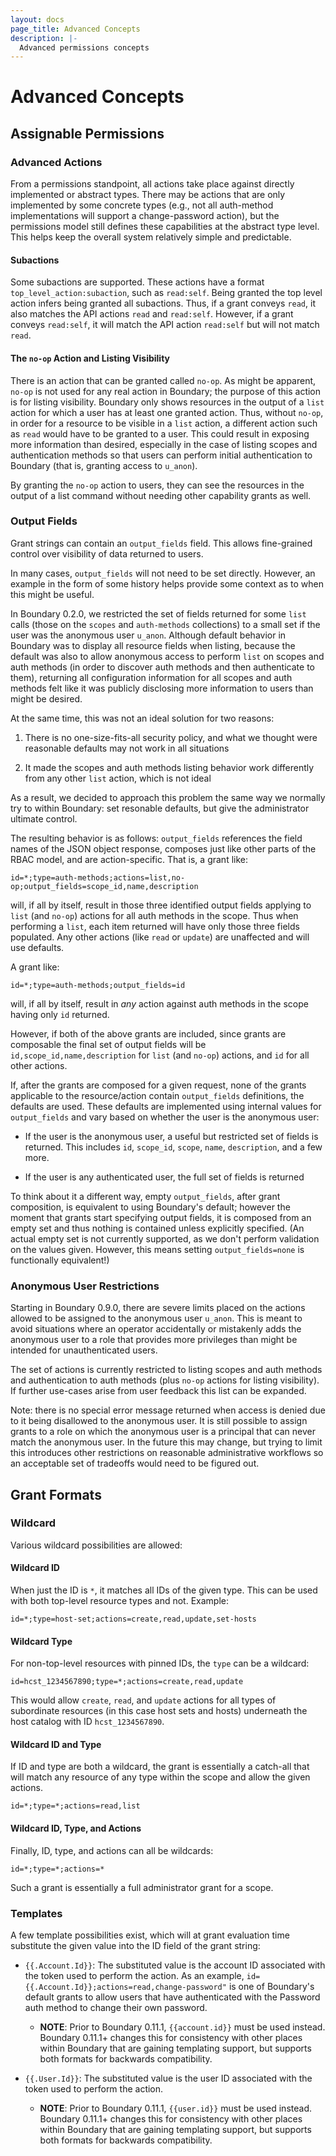 ```yaml
---
layout: docs
page_title: Advanced Concepts
description: |-
  Advanced permissions concepts
---
```


# Advanced Concepts

## Assignable Permissions
### Advanced Actions
From a permissions standpoint, all actions take place against directly implemented 
or abstract types. There may be actions that are only implemented by some concrete 
types (e.g., not all auth-method implementations will support a change-password 
action), but the permissions model still defines these capabilities at the abstract 
type level. This helps keep the overall system relatively simple and predictable.

#### Subactions

Some subactions are supported. These actions have a format
`top_level_action:subaction`, such as `read:self`. Being granted the top level
action infers being granted all subactions. Thus, if a grant conveys `read`, it
also matches the API actions `read` and `read:self`. However, if a grant conveys
`read:self`, it will match the API action `read:self` but will not match `read`.

#### The `no-op` Action and Listing Visibility

There is an action that can be granted called `no-op`. As might be apparent,
`no-op` is not used for any real action in Boundary; the purpose of this action
is for listing visibility. Boundary only shows resources in the output of a
`list` action for which a user has at least one granted action. Thus, without
`no-op`, in order for a resource to be visible in a `list` action, a different
action such as `read` would have to be granted to a user. This could result in
exposing more information than desired, especially in the case of listing scopes
and authentication methods so that users can perform initial authentication to
Boundary (that is, granting access to `u_anon`).

By granting the `no-op` action to users, they can see the resources in the
output of a list command without needing other capability grants as well.

### Output Fields

Grant strings can contain an `output_fields` field. This allows fine-grained
control over visibility of data returned to users.

In many cases, `output_fields` will not need to be set directly. However, an
example in the form of some history helps provide some context as to when this
might be useful.

In Boundary 0.2.0, we restricted the set of fields returned for some `list`
calls (those on the `scopes` and `auth-methods` collections) to a small set if
the user was the anonymous user `u_anon`. Although default behavior in Boundary
was to display all resource fields when listing, because the default was also to
allow anonymous access to perform `list` on scopes and auth methods (in order to
discover auth methods and then authenticate to them), returning all
configuration information for all scopes and auth methods felt like it was
publicly disclosing more information to users than might be desired.

At the same time, this was not an ideal solution for two reasons:

1. There is no one-size-fits-all security policy, and what we thought were
   reasonable defaults may not work in all situations

2. It made the scopes and auth methods listing behavior work differently from
   any other `list` action, which is not ideal

As a result, we decided to approach this problem the same way we normally try to
within Boundary: set resonable defaults, but give the administrator ultimate
control.

The resulting behavior is as follows: `output_fields` references the field names
of the JSON object response, composes just like other parts of the RBAC model,
and are action-specific. That is, a grant like:

`id=*;type=auth-methods;actions=list,no-op;output_fields=scope_id,name,description`

will, if all by itself, result in those three identified output fields applying
to `list` (and `no-op`) actions for all auth methods in the scope. Thus when
performing a `list`, each item returned will have only those three fields
populated. Any other actions (like `read` or `update`) are unaffected and will
use defaults.

A grant like:

`id=*;type=auth-methods;output_fields=id`

will, if all by itself, result in _any_ action against auth methods in the scope
having only `id` returned.

However, if both of the above grants are included, since grants are composable
the final set of output fields will be `id,scope_id,name,description` for `list`
(and `no-op`) actions, and `id` for all other actions.

If, after the grants are composed for a given request, none of the grants
applicable to the resource/action contain `output_fields` definitions, the
defaults are used. These defaults are implemented using internal values for
`output_fields` and vary based on whether the user is the anonymous user:

- If the user is the anonymous user, a useful but restricted set of fields is
  returned. This includes `id`, `scope_id`, `scope`, `name`, `description`, and a
  few more.

- If the user is any authenticated user, the full set of fields is returned

To think about it a different way, empty `output_fields`, after grant
composition, is equivalent to using Boundary's default; however the moment that
grants start specifying output fields, it is composed from an empty set and thus
nothing is contained unless explicitly specified. (An actual empty set is not
currently supported, as we don't perform validation on the values given.
However, this means setting `output_fields=none` is functionally equivalent!)

### Anonymous User Restrictions

Starting in Boundary 0.9.0, there are severe limits placed on the actions
allowed to be assigned to the anonymous user `u_anon`. This is meant to avoid
situations where an operator accidentally or mistakenly adds the anonymous user
to a role that provides more privileges than might be intended for
unauthenticated users.

The set of actions is currently restricted to listing scopes and auth methods
and authentication to auth methods (plus `no-op` actions for listing
visibility). If further use-cases arise from user feedback this list can be
expanded.

Note: there is no special error message returned when access is denied due to it
being disallowed to the anonymous user. It is still possible to assign grants to
a role on which the anonymous user is a principal that can never match the
anonymous user. In the future this may change, but trying to limit this
introduces other restrictions on reasonable administrative workflows so an
acceptable set of tradeoffs would need to be figured out.

## Grant Formats
### Wildcard

Various wildcard possibilities are allowed:

#### Wildcard ID

When just the ID is `*`, it matches all IDs of the given type. This can be used
with both top-level resource types and not. Example:

`id=*;type=host-set;actions=create,read,update,set-hosts`

#### Wildcard Type

For non-top-level resources with pinned IDs, the `type` can be a wildcard:

`id=hcst_1234567890;type=*;actions=create,read,update`

This would allow `create`, `read`, and `update` actions for all types of
subordinate resources (in this case host sets and hosts) underneath the host
catalog with ID `hcst_1234567890`.

#### Wildcard ID and Type

If ID and type are both a wildcard, the grant is essentially a catch-all that
will match any resource of any type within the scope and allow the given
actions.

`id=*;type=*;actions=read,list`

#### Wildcard ID, Type, and Actions

Finally, ID, type, and actions can all be wildcards:

`id=*;type=*;actions=*`

Such a grant is essentially a full administrator grant for a scope.

### Templates

A few template possibilities exist, which will at grant evaluation time
substitute the given value into the ID field of the grant string:

- `{{.Account.Id}}`: The substituted value is the account ID associated with the
  token used to perform the action. As an example,
  `id={{.Account.Id}};actions=read,change-password"` is one of Boundary's
  default grants to allow users that have authenticated with the Password auth
  method to change their own password.
  - **NOTE**: Prior to Boundary 0.11.1, `{{account.id}}` must be used instead.
    Boundary 0.11.1+ changes this for consistency with other places within
    Boundary that are gaining templating support, but supports both formats for
    backwards compatibility.

- `{{.User.Id}}`: The substituted value is the user ID associated with the token
  used to perform the action.
  - **NOTE**: Prior to Boundary 0.11.1, `{{user.id}}` must be used instead.
    Boundary 0.11.1+ changes this for consistency with other places within
    Boundary that are gaining templating support, but supports both formats for
    backwards compatibility.

